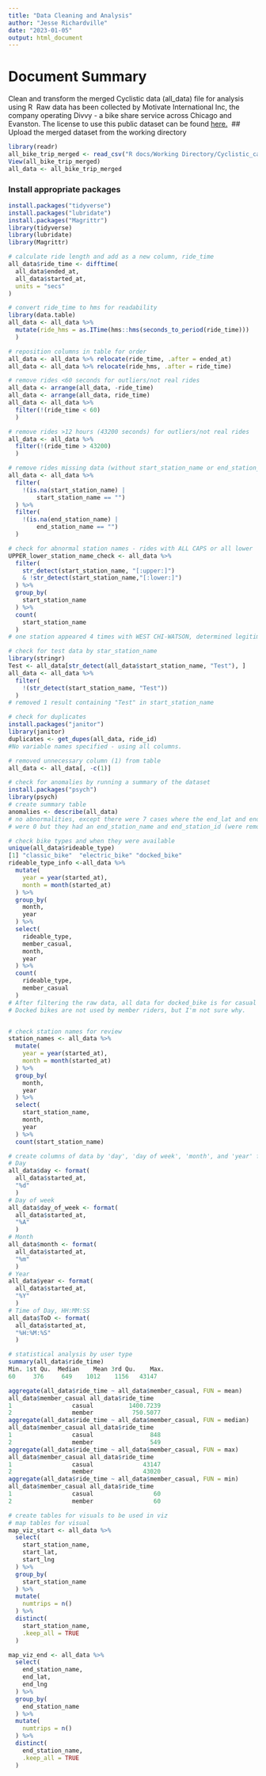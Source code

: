 ```yaml
---
title: "Data Cleaning and Analysis"
author: "Jesse Richardville"
date: "2023-01-05"
output: html_document
---
```

# Document Summary
Clean and transform the merged Cyclistic data (all_data) file for analysis using R
​
Raw data has been collected by Motivate International Inc, the company operating Divvy - a bike share service across Chicago and Evanston. The license to use this public dataset can be found [here.](https://www.divvybikes.com/data-license-agreement)
​
## Upload the merged dataset from the working directory
```r
library(readr)
all_bike_trip_merged <- read_csv("R docs/Working Directory/Cyclistic_case_study/data/raw/dirty_bike_data/all_bike_trip_merged.csv")
View(all_bike_trip_merged)
all_data <- all_bike_trip_merged

```

### Install appropriate packages
```r
install.packages("tidyverse")
install.packages("lubridate")
install.packages("Magrittr")
library(tidyverse)
library(lubridate)
library(Magrittr)

# calculate ride length and add as a new column, ride_time
all_data$ride_time <- difftime(
  all_data$ended_at, 
  all_data$started_at,
  units = "secs"
) 

# convert ride_time to hms for readability
library(data.table)
all_data <- all_data %>% 
  mutate(ride_hms = as.ITime(hms::hms(seconds_to_period(ride_time)))
  )

# reposition columns in table for order
all_data <- all_data %>% relocate(ride_time, .after = ended_at)
all_data <- all_data %>% relocate(ride_hms, .after = ride_time)

# remove rides <60 seconds for outliers/not real rides
all_data <- arrange(all_data, -ride_time)
all_data <- arrange(all_data, ride_time)
all_data <- all_data %>%
  filter(!(ride_time < 60)
  )

# remove rides >12 hours (43200 seconds) for outliers/not real rides
all_data <- all_data %>%
  filter(!(ride_time > 43200)
  )

# remove rides missing data (without start_station_name or end_station_name)
all_data <- all_data %>%
  filter(
    !(is.na(start_station_name) |
        start_station_name == "")
  ) %>% 
  filter(
    !(is.na(end_station_name) |
        end_station_name == "")
  )

# check for abnormal station names - rides with ALL CAPS or all lower 
UPPER_lower_station_name_check <- all_data %>%
  filter(
    str_detect(start_station_name, "[:upper:]")
    & !str_detect(start_station_name,"[:lower:]")
  ) %>%
  group_by(
    start_station_name
  ) %>%
  count(
    start_station_name
  )
# one station appeared 4 times with WEST CHI-WATSON, determined legitimate

# check for test data by star_station_name
library(stringr)
Test <- all_data[str_detect(all_data$start_station_name, "Test"), ]
all_data <- all_data %>%
  filter(
    !(str_detect(start_station_name, "Test"))
  )
# removed 1 result containing "Test" in start_station_name

# check for duplicates
install.packages("janitor")
library(janitor)
duplicates <- get_dupes(all_data, ride_id)   
#No variable names specified - using all columns.

# removed unnecessary column (1) from table
all_data <- all_data[, -c(1)]

# check for anomalies by running a summary of the dataset
install.packages("psych")
library(psych) 
# create summary table
anomalies <- describe(all_data)
# no abnormalities, except there were 7 cases where the end_lat and end_lng 
# were 0 but they had an end_station_name and end_station_id (were removed)

# check bike types and when they were available
unique(all_data$rideable_type)
[1] "classic_bike"  "electric_bike" "docked_bike"  
rideable_type_info <-all_data %>%
  mutate(
    year = year(started_at), 
    month = month(started_at)
  ) %>%
  group_by(
    month, 
    year
  ) %>%
  select(
    rideable_type, 
    member_casual,
    month, 
    year
  ) %>%
  count(
    rideable_type, 
    member_casual
  )
# After filtering the raw data, all data for docked_bike is for casual riders.
# Docked bikes are not used by member riders, but I'm not sure why.


# check station names for review
station_names <- all_data %>%
  mutate(
    year = year(started_at), 
    month = month(started_at)
  ) %>%
  group_by(
    month, 
    year
  ) %>%
  select(
    start_station_name, 
    month, 
    year
  ) %>%  
  count(start_station_name)

# create columns of data by 'day', 'day of week', 'month', and 'year' for future analysis/viz
# Day
all_data$day <- format(
  all_data$started_at, 
  "%d"
  )
# Day of week 
all_data$day_of_week <- format(
  all_data$started_at, 
  "%A"
  )
# Month 
all_data$month <- format(
  all_data$started_at, 
  "%m"
  )
# Year 
all_data$year <- format(
  all_data$started_at, 
  "%Y"
  )
# Time of Day, HH:MM:SS
all_data$ToD <- format(
  all_data$started_at, 
  "%H:%M:%S"
  )

# statistical analysis by user type
summary(all_data$ride_time)
Min. 1st Qu.  Median    Mean 3rd Qu.    Max. 
60     376     649    1012    1156   43147 

aggregate(all_data$ride_time ~ all_data$member_casual, FUN = mean)
all_data$member_casual all_data$ride_time
1                 casual          1400.7239
2                 member           750.5077
aggregate(all_data$ride_time ~ all_data$member_casual, FUN = median)
all_data$member_casual all_data$ride_time
1                 casual                848
2                 member                549
aggregate(all_data$ride_time ~ all_data$member_casual, FUN = max)
all_data$member_casual all_data$ride_time
1                 casual              43147
2                 member              43020
aggregate(all_data$ride_time ~ all_data$member_casual, FUN = min)
all_data$member_casual all_data$ride_time
1                 casual                 60
2                 member                 60

# create tables for visuals to be used in viz
# map tables for visual
map_viz_start <- all_data %>%
  select(
    start_station_name, 
    start_lat, 
    start_lng
  ) %>%
  group_by(
    start_station_name
  ) %>%
  mutate(
    numtrips = n()
  ) %>%
  distinct(
    start_station_name,  
    .keep_all = TRUE
  )

map_viz_end <- all_data %>%
  select(
    end_station_name, 
    end_lat, 
    end_lng
  ) %>%
  group_by(
    end_station_name
  ) %>%
  mutate(
    numtrips = n()
  ) %>%
  distinct(
    end_station_name,  
    .keep_all = TRUE
  )

```